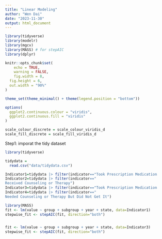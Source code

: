 ```yaml
---
title: "Linear Modeling"
author: "Wen Dai"
date: "2023-11-30"
output: html_document
---
```


```r
library(tidyverse)
library(modelr)
library(mgcv)
library(MASS) # for stepAIC
library(dplyr)

knitr::opts_chunk$set(
	echo = TRUE,
	warning = FALSE,
	fig.width = 8, 
  fig.height = 6,
  out.width = "90%"
)

theme_set(theme_minimal() + theme(legend.position = "bottom"))

options(
  ggplot2.continuous.colour = "viridis",
  ggplot2.continuous.fill = "viridis"
)

scale_colour_discrete = scale_colour_viridis_d
scale_fill_discrete = scale_fill_viridis_d
```


Step1: imporat the tidy dataset
```r
library(tidyverse)

tidydata = 
  read.csv("data/tidydata.csv")
```

```r
Indicator1=tidydata |> filter(indicator=="Took Prescription Medication for Mental Health")
Indicator2=tidydata |> filter(indicator=="	
Received Counseling or Therapy")
Indicator3=tidydata |> filter(indicator=="Took Prescription Medication for Mental Health And/Or Received Counseling or Therapy")
Indicator4=tidydata |> filter(indicator=="	
Needed Counseling or Therapy But Did Not Get It")
```

```r
library(MASS)
fit <- lm(value ~ group + subgroup + year + state, data=Indicator1)
stepwise_fit <- stepAIC(fit, direction="both")


fit <- lm(value ~ group + subgroup + year + state, data=Indicator3)
stepwise_fit <- stepAIC(fit, direction="both")

```






